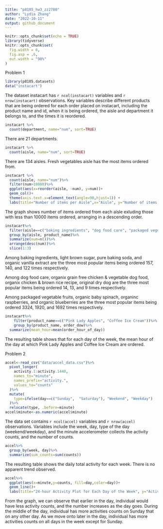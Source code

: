 ```yaml
---
title: "p8105_hw3_zz2780"
author: "Lydia Zhang"
date: "2022-10-11"
output: github_document
---
```


```r
knitr::opts_chunk$set(echo = TRUE)
library(tidyverse)
knitr::opts_chunk$set(
  fig.width = 6,
  fig.asp = .6,
  out.width = "90%"
)
```

Problem 1

```r
library(p8105.datasets)
data("instacart")
```

The dataset instacart has `r ncol(instacart)` variables and `r nrow(instacart)` observations. Key variables describe different products that are being ordered for each order placed on instacart, including the product name and id, when it is being ordered, the aisle and department it belongs to, and the times it is reordered.

```r
instacart %>%
  count(department, name="num", sort=TRUE)
```

There are 21 departments.

```r
instacart %>%
  count(aisle, name="num", sort=TRUE)
```

There are 134 aisles. Fresh vegetables aisle has the most items ordered from.

```r
instacart %>%
  count(aisle, name="num")%>%
  filter(num>10000)%>%
  ggplot(aes(x=reorder(aisle, -num), y=num))+
  geom_col()+
  theme(axis.text.x=element_text(angle=90,hjust=1)) +
  labs(title="Number of items per Aisle",x="Aisle", y="Number of items purchased")
```

The graph shows number of items ordered from each aisle exluding those with less than 10000 items ordered, arranging in a descending order.

```r
instacart%>%
  filter(aisle==c("baking ingredients", "dog food care", "packaged vegetables fruits"))%>%
  group_by(aisle, product_name)%>%
  summarize(num=n())%>%
  arrange(desc(num))%>%
  slice(1:3)
```

Among baking ingredients, light brown sugar, pure baking soda, and organic vanilla extract are the three most popular items being ordered 157, 140, and 122 times respectively.

Among dog food care, organix grain free chicken & vegetable dog food, organix chicken & brown rice recipe, original dry dog are the three most popular items being ordered 14, 13, and 9 times respectively.

Among packaged vegetable fruits, organic baby spinach, organinc raspberries, and organic blueberries are the three most popular items being ordered 3324, 1920, and 1692 times respectively.

```r
instacart%>%
    filter(product_name==c("Pink Lady Apples", "Coffee Ice Cream"))%>%
    group_by(product_name, order_dow)%>%
  summarize(mean_hour=mean(order_hour_of_day))
```

The resulting table shows that for each day of the week, the mean hour of the day at which Pink Lady Apples and Coffee Ice Cream are ordered.

Problem 2

```r
accel<-read_csv("data/accel_data.csv")%>%
  pivot_longer(
    activity.1:activity.1440,
    names_to="minute",
    names_prefix="activity.",
    values_to="counts"
  )%>%
  mutate(
    type=ifelse(day==c("Sunday",  "Saturday"), "Weekend", "Weekday")
  )%>% 
  relocate(type, .before=minute)
accel$minute<-as.numeric(accel$minute)
```

The data set contains `r ncol(accel)` variables and `r nrow(accel)` observations. Variables include the week, day, type of the day (weekend/weekday), and the minute accelerometer collects the activity counts, and the number of counts.

```r
accel%>%
  group_by(week, day)%>%
  summarize(sum_counts=sum(counts))
```

The resulting table shows the daily total activity for each week. There is no apparent trend observed.

```r
accel%>%
  ggplot(aes(x=minute,y=counts, fill=day,color=day))+
  geom_line()+
  labs(title="24-hour Activity Plot for Each Day of the Week", y="Activity Counts", x="Minute of the Day")
```

From the graph, we can observe that earlier in the day, individual would have less activity counts, and the number increases as the day goes. During the middle of the day, individual has more activities counts on Sunday that on any other day. As we move onto later in the day, individual has more activities counts on all days in the week except for Sunday. 